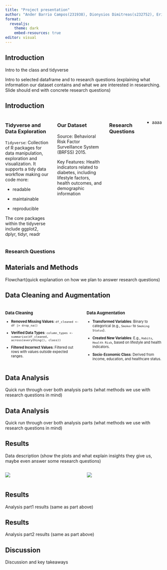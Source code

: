 ```yaml
---
title: "Project presentation"
author: "Ander Barrio Campos(231938), Dionysios Dimitreas(s232752), Erikas Mikužis(s223164), Valeria Tedeschi(s231945), Angeliki Vliora(233059)"
format:
  revealjs:
    theme: dark
    embed-resources: true
editor: visual
---
```


## Introduction

Intro to the class and tidyverse

Intro to selected dataframe and to research questions (explaining what information our dataset contains and what we are interested in researching. Slide should end with concrete research questions)

## Introduction

::: columns
::: {.column width="50%" size="0.5em"}
### Tidyverse and Data Exploration

`Tidyverse`: Collection of R packages for data manipulation, exploration and visualization. It supports a tidy data workflow making our code more:

-   readable

-   maintainable

-   reproducible

The core packages within the tidyverse include ggplot2, dplyr, tidyr, readr
:::

::: {.column width="50%" size="0.5em"}
### Our Dataset

Source: Behavioral Risk Factor Surveillance System (BRFSS) 2015.

Key Features: Health indicators related to diabetes, including lifestyle factors, health outcomes, and demographic information
:::

### Research Questions

-   aaaa
:::

### Research Questions

## Materials and Methods

Flowchart(quick explanation on how we plan to answer research questions)

## Data Cleaning and Augmentation

<div style="display: flex; font-size: 0.8em;">

::: {style="flex: 1; padding-right: 10px;"}
### Data Cleaning

-   **Removed Missing Values**: `df_cleaned <- df |> drop_na()`

-   **Verified Data Types**: `column_types <- summarise(df_cleaned, across(everything(), class))`

-   **Filtered Incorrect Values**: Filtered out rows with values outside expected ranges.

    </div>

    <div style="flex: 1; padding-left: 10px;">

### Data Augmentation

-   **Transformed Variables**: Binary to categorical (e.g., `Smoker` to `Smoking Status`).

-   **Created New Variables**: E.g., `Habits`, `Health Risk`, based on lifestyle and health indicators.

-   **Socio-Economic Class**: Derived from income, education, and healthcare status.

    </div>
:::

## Data Analysis

Quick run through over both analysis parts (what methods we use with research questions in mind)

## Data Analysis

Quick run through over both analysis parts (what methods we use with research questions in mind)

## Results

Data description (show the plots and what explain insights they give us, maybe even answer some research questions)

:::: {.columns}

::: {.column width="50%"}

![](images/04_key_plot_1.png){.column style="color: original"}

:::

::: {.column width="50%"}

![](images/04_key_plot_2.png){.column}

:::

::::

## Results

Analysis part1 results (same as part above)

## Results

Analysis part2 results (same as part above)

## Discussion

Discussion and key takeaways
